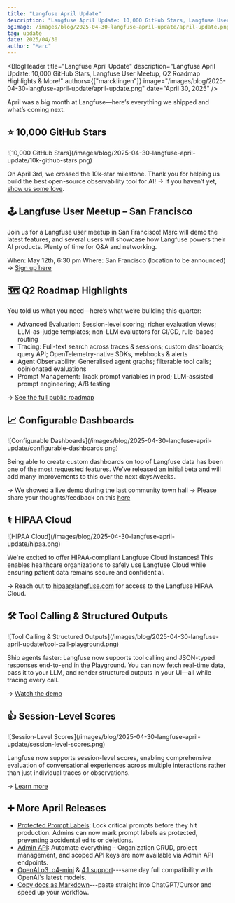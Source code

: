 ```yaml
---
title: "Langfuse April Update"
description: "Langfuse April Update: 10,000 GitHub Stars, Langfuse User Meetup, Q2 Roadmap Highlights & More!"
ogImage: /images/blog/2025-04-30-langfuse-april-update/april-update.png
tag: update
date: 2025/04/30
author: "Marc"
---
```



<BlogHeader
  title="Langfuse April Update"
  description="Langfuse April Update: 10,000 GitHub Stars, Langfuse User Meetup, Q2 Roadmap Highlights & More!"
  authors={["marcklingen"]}
  image="/images/blog/2025-04-30-langfuse-april-update/april-update.png"
  date="April 30, 2025"
/>

April was a big month at Langfuse—here’s everything we shipped and what’s coming next.

## ⭐ 10,000 GitHub Stars

<Frame className="rounded-lg overflow-hidden">
  ![10,000 GitHub
  Stars](/images/blog/2025-04-30-langfuse-april-update/10k-github-stars.png)
</Frame>

On April 3rd, we crossed the 10k-star milestone. Thank you for helping us build the best open-source observability tool for AI!
→ If you haven’t yet, [show us some love](https://github.com/langfuse/langfuse).

## 🕹️ Langfuse User Meetup – San Francisco

Join us for a Langfuse user meetup in San Francisco! Marc will demo the latest features, and several users will showcase how Langfuse powers their AI products. Plenty of time for Q&A and networking.

When: May 12th, 6:30 pm
Where: San Francisco (location to be announced)
→ [Sign up here](https://lu.ma/eydxi5ry)

## 🗺️ Q2 Roadmap Highlights

You told us what you need—here’s what we’re building this quarter:

- Advanced Evaluation: Session-level scoring; richer evaluation views; LLM-as-judge templates; non-LLM evaluators for CI/CD, rule-based routing
- Tracing: Full-text search across traces & sessions; custom dashboards; query API; OpenTelemetry-native SDKs, webhooks & alerts
- Agent Observability: Generalised agent graphs; filterable tool calls; opinionated evaluations
- Prompt Management: Track prompt variables in prod; LLM-assisted prompt engineering; A/B testing

→ [See the full public roadmap](https://langfuse.com/docs/roadmap)

## 📈 Configurable Dashboards

<Frame className="rounded-lg overflow-hidden">
  ![Configurable
  Dashboards](/images/blog/2025-04-30-langfuse-april-update/configurable-dashboards.png)
</Frame>

Being able to create custom dashboards on top of Langfuse data has been one of the [most requested](https://github.com/orgs/langfuse/discussions/1011) features. We've released an initial beta and will add many improvements to this over the next days/weeks.

→ We showed a [live demo](https://www.youtube.com/watch?feature=shared&t=2191&v=uDsnMaaFzho) during the last community town hall
→ Please share your thoughts/feedback on this [here](https://github.com/orgs/langfuse/discussions/1011)

## ⚕️ HIPAA Cloud

<Frame className="rounded-lg overflow-hidden">
  ![HIPAA Cloud](/images/blog/2025-04-30-langfuse-april-update/hipaa.png)
</Frame>

We're excited to offer HIPAA-compliant Langfuse Cloud instances! This enables healthcare organizations to safely use Langfuse Cloud while ensuring patient data remains secure and confidential.

→ Reach out to hipaa@langfuse.com for access to the Langfuse HIPAA Cloud.

## 🛠️ Tool Calling & Structured Outputs

<Frame className="rounded-lg overflow-hidden">
  ![Tool Calling & Structured
  Outputs](/images/blog/2025-04-30-langfuse-april-update/tool-call-playground.png)
</Frame>

Ship agents faster: Langfuse now supports tool calling and JSON-typed responses end-to-end in the Playground. You can now fetch real-time data, pass it to your LLM, and render structured outputs in your UI—all while tracing every call.

→ [Watch the demo](https://langfuse.com/changelog/2025-03-28-tool-calling-structured-output-playground)

## 👍 Session-Level Scores

<Frame className="rounded-lg overflow-hidden">
  ![Session-Level
  Scores](/images/blog/2025-04-30-langfuse-april-update/session-level-scores.png)
</Frame>

Langfuse now supports session-level scores, enabling comprehensive evaluation of conversational experiences across multiple interactions rather than just individual traces or observations.

→ [Learn more](https://langfuse.com/changelog/2025-04-28-session-level-scores)

## ➕ More April Releases

- [Protected Prompt Labels](https://langfuse.com/changelog/2025-04-02-protected-prompt-labels): Lock critical prompts before they hit production. Admins can now mark prompt labels as protected, preventing accidental edits or deletions.
- [Admin API](https://langfuse.com/changelog/2025-04-15-admin-apis): Automate everything - Organization CRUD, project management, and scoped API keys are now available via Admin API endpoints.
- [OpenAI o3, o4-mini](https://langfuse.com/changelog/2025-04-16-o3-o4-mini-support) & [4.1 support](https://langfuse.com/changelog/2025-04-15-4.1-support)---same day full compatibility with OpenAI's latest models.
- [Copy docs as Markdown](https://langfuse.com/changelog/2025-04-17-copy-as-markdown)---paste straight into ChatGPT/Cursor and speed up your workflow.
